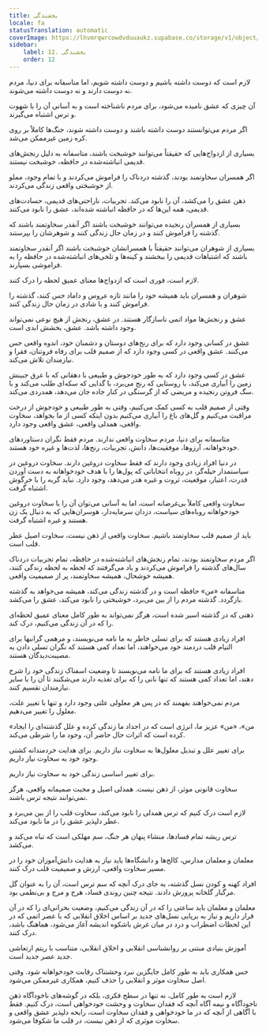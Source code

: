 ```yaml
---
title: بخشندگی
locale: fa
statusTranslation: automatic
coverImage: https://lhvmrqwrcowdvduuaukz.supabase.co/storage/v1/object/public/strapi-uploads/small_cover-educacion-fundamental.webp-2d51a7828a2b1309555be27f7e2a61a0.webp
sidebar:
    label: 12. بخشندگی
    order: 12
---
```

لازم است که دوست داشته باشیم و دوست داشته شویم، اما متاسفانه برای دنیا، مردم نه دوست دارند و نه دوست داشته می‌شوند.

آن چیزی که عشق نامیده می‌شود، برای مردم ناشناخته است و به آسانی آن را با شهوت و ترس اشتباه می‌گیرند.

اگر مردم می‌توانستند دوست داشته باشند و دوست داشته شوند، جنگ‌ها کاملاً بر روی کره زمین غیرممکن می‌شد.

بسیاری از ازدواج‌هایی که حقیقتاً می‌توانند خوشبخت باشند، متاسفانه به دلیل رنجش‌های قدیمی انباشته‌شده در حافظه، خوشبخت نیستند.

اگر همسران سخاوتمند بودند، گذشته دردناک را فراموش می‌کردند و با تمام وجود، مملو از خوشبختی واقعی زندگی می‌کردند.

ذهن عشق را می‌کشد، آن را نابود می‌کند. تجربیات، ناراحتی‌های قدیمی، حسادت‌های قدیمی، همه این‌ها که در حافظه انباشته شده‌اند، عشق را نابود می‌کنند.

بسیاری از همسران رنجیده می‌توانند خوشبخت باشند اگر آنقدر سخاوتمند باشند که گذشته را فراموش کنند و در زمان حال زندگی کنند و شوهرشان را بپرستند.

بسیاری از شوهران می‌توانند حقیقتاً با همسرانشان خوشبخت باشند اگر آنقدر سخاوتمند باشند که اشتباهات قدیمی را ببخشند و کینه‌ها و تلخی‌های انباشته‌شده در حافظه را به فراموشی بسپارند.

لازم است، فوری است که ازدواج‌ها معنای عمیق لحظه را درک کنند.

شوهران و همسران باید همیشه خود را مانند تازه عروس و داماد حس کنند، گذشته را فراموش کنند و با شادی در زمان حال زندگی کنند.

عشق و رنجش‌ها مواد اتمی ناسازگار هستند. در عشق، رنجش از هیچ نوعی نمی‌تواند وجود داشته باشد. عشق، بخشش ابدی است.

عشق در کسانی وجود دارد که برای رنج‌های دوستان و دشمنان خود، اندوه واقعی حس می‌کنند. عشق واقعی در کسی وجود دارد که از صمیم قلب برای رفاه فروتنان، فقرا و نیازمندان تلاش می‌کند.

عشق در کسی وجود دارد که به طور خودجوش و طبیعی با دهقانی که با عرق جبینش زمین را آبیاری می‌کند، با روستایی که رنج می‌برد، با گدایی که سکه‌ای طلب می‌کند و با سگ فروتن رنجیده و مریضی که از گرسنگی در کنار جاده جان می‌دهد، همدردی می‌کند.

وقتی از صمیم قلب به کسی کمک می‌کنیم، وقتی به طور طبیعی و خودجوش از درخت مراقبت می‌کنیم و گل‌های باغ را آبیاری می‌کنیم بدون اینکه کسی از ما بخواهد، سخاوت واقعی، همدلی واقعی، عشق واقعی وجود دارد.

متاسفانه برای دنیا، مردم سخاوت واقعی ندارند. مردم فقط نگران دستاوردهای خودخواهانه، آرزوها، موفقیت‌ها، دانش، تجربیات، رنج‌ها، لذت‌ها و غیره خود هستند.

در دنیا افراد زیادی وجود دارند که فقط سخاوت دروغین دارند. سخاوت دروغین در سیاستمدار حیله‌گر، در روباه انتخاباتی که پول‌ها را با هدف خودخواهانه به دست آوردن قدرت، اعتبار، موقعیت، ثروت و غیره هدر می‌دهد، وجود دارد. نباید گربه را با خرگوش اشتباه گرفت.

سخاوت واقعی کاملاً بی‌غرضانه است، اما به آسانی می‌توان آن را با سخاوت دروغین خودخواهانه روباه‌های سیاست، دزدان سرمایه‌دار، هوسران‌هایی که به دنبال یک زن هستند و غیره اشتباه گرفت.

باید از صمیم قلب سخاوتمند باشیم. سخاوت واقعی از ذهن نیست، سخاوت اصیل عطر قلب است.

اگر مردم سخاوتمند بودند، تمام رنجش‌های انباشته‌شده در حافظه، تمام تجربیات دردناک سال‌های گذشته را فراموش می‌کردند و یاد می‌گرفتند که لحظه به لحظه زندگی کنند، همیشه خوشحال، همیشه سخاوتمند، پر از صمیمیت واقعی.

متاسفانه «من» حافظه است و در گذشته زندگی می‌کند، همیشه می‌خواهد به گذشته بازگردد. گذشته مردم را از بین می‌برد، خوشبختی را نابود می‌کند، عشق را می‌کشد.

ذهنی که در گذشته اسیر شده است، هرگز نمی‌تواند به طور کامل معنای عمیق لحظه‌ای را که در آن زندگی می‌کنیم، درک کند.

افراد زیادی هستند که برای تسلی خاطر به ما نامه می‌نویسند، و مرهمی گرانبها برای التیام قلب دردمند خود می‌خواهند، اما تعداد کمی هستند که نگران تسلی دادن به مصیبت‌دیدگان هستند.

افراد زیادی هستند که برای ما نامه می‌نویسند تا وضعیت اسفناک زندگی خود را شرح دهند، اما تعداد کمی هستند که تنها نانی را که برای تغذیه دارند می‌شکنند تا آن را با سایر نیازمندان تقسیم کنند.

مردم نمی‌خواهند بفهمند که در پس هر معلولی علتی وجود دارد و تنها با تغییر علت، معلول را تغییر می‌دهیم.

«من»، «من» عزیز ما، انرژی است که در اجداد ما زندگی کرده و علل گذشته‌ای را ایجاد کرده است که اثرات حال حاضر آن، وجود ما را شرطی می‌کند.

برای تغییر علل و تبدیل معلول‌ها به سخاوت نیاز داریم. برای هدایت خردمندانه کشتی وجود خود به سخاوت نیاز داریم.

برای تغییر اساسی زندگی خود به سخاوت نیاز داریم.

سخاوت قانونی موثر، از ذهن نیست. همدلی اصیل و محبت صمیمانه واقعی، هرگز نمی‌توانند نتیجه ترس باشند.

لازم است درک کنیم که ترس همدلی را نابود می‌کند، سخاوت قلب را از بین می‌برد و عطر دلپذیر عشق را در ما نابود می‌کند.

ترس ریشه تمام فسادها، منشاء پنهان هر جنگ، سم مهلکی است که تباه می‌کند و می‌کشد.

معلمان و معلمان مدارس، کالج‌ها و دانشگاه‌ها باید نیاز به هدایت دانش‌آموزان خود را در مسیر سخاوت واقعی، ارزش و صمیمیت قلب درک کنند.

افراد کهنه و کودن نسل گذشته، به جای درک آنچه که سم ترس است، آن را به عنوان گل مرگبار گلخانه پرورش دادند. نتیجه چنین روندی فساد، هرج و مرج و بی‌نظمی بود.

معلمان و معلمان باید ساعتی را که در آن زندگی می‌کنیم، وضعیت بحرانی‌ای را که در آن قرار داریم و نیاز به برپایی نسل‌های جدید بر اساس اخلاق انقلابی که با عصر اتمی که در این لحظات اضطراب و درد در میان غرش باشکوه اندیشه آغاز می‌شود، هماهنگ باشد، درک کنند.

آموزش بنیادی مبتنی بر روانشناسی انقلابی و اخلاق انقلابی، متناسب با ریتم ارتعاشی جدید عصر جدید است.

حس همکاری باید به طور کامل جایگزین نبرد وحشتناک رقابت خودخواهانه شود. وقتی اصل سخاوت موثر و انقلابی را حذف کنیم، همکاری غیرممکن می‌شود.

لازم است به طور کامل، نه تنها در سطح فکری، بلکه در گوشه‌های ناخودآگاه ذهن ناخودآگاه و نیمه آگاه آنچه که فقدان سخاوت و وحشت خودخواهی است، درک کنیم. فقط با آگاهی از آنچه که در ما خودخواهی و فقدان سخاوت است، رایحه دلپذیر عشق واقعی و سخاوت موثری که از ذهن نیست، در قلب ما شکوفا می‌شود.

